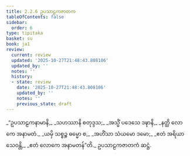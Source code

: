 ```yaml
---
title: 2.2.6 ဥပသာဠကဇာတက
tableOfContents: false
sidebar:
  order: 6
type: tipitaka
basket: su
book: ja1
review:
  current: review
  updated: '2025-10-27T21:48:43.808106'
  updated_by: ''
  notes: ''
  history:
  - state: review
    date: '2025-10-27T21:48:43.808106'
    updated_by: ''
    notes: ''
    previous_state: draft
---
```



<ReviewStatus review={frontmatter.review} showDetails={true} />

<HypothesisAnnotation frontmatter={frontmatter} />

<DynamicBreadcrumb />

<Division number="31" book="ja1" e="ch" v="22" p="41">

<Paragraph number="389" type="verses" book="ja1">
_“ဥပသာဠကနာမာနိ,_  
_သဟဿာနိ စတုဒ္ဒသ;_  
_အသ္မိံ ပဒေသေ ဒဍ္ဎာနိ,_  
_နတ္ထိ လောကေ အနာမတံ._  

</Paragraph>

</Division>
<Division number="32" book="ja1" e="ch" v="22" p="41">

<Paragraph number="390" type="verses" book="ja1">
_ယမှိ သစ္စဉ္စ ဓမ္မော စ,_  
_အဟိံသာ သံယမော ဒမော;_  
_ဧတံ အရိယာ သေဝန္တိ,_  
_ဧတံ လောကေ အနာမတန်”တိ._  


</Paragraph>
</Division>

<Paragraph number="391" type="center" book="ja1">
ဥပသာဠကဇာတကံ ဆဋ္ဌံ.
</Paragraph>